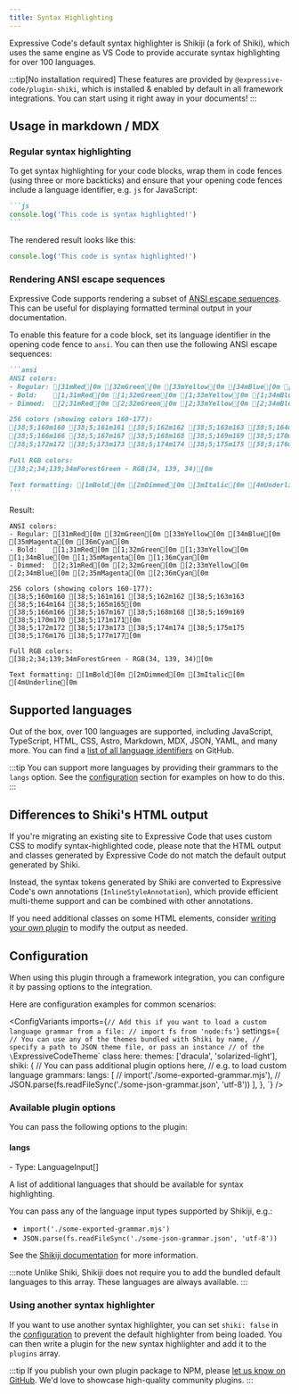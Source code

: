 ```yaml
---
title: Syntax Highlighting
---
```



Expressive Code's default syntax highlighter is Shikiji (a fork of Shiki), which uses the same engine as VS Code to provide accurate syntax highlighting for over 100 languages.

:::tip[No installation required]
These features are provided by `@expressive-code/plugin-shiki`, which is installed & enabled by default in all framework integrations. You can start using it right away in your documents!
:::

## Usage in markdown / MDX

### Regular syntax highlighting

To get syntax highlighting for your code blocks, wrap them in code fences (using three or more backticks) and ensure that your opening code fences include a language identifier, e.g. `js` for JavaScript:

````md title="example.md" ins=/^([^a-z]{3}.*)/
```js
console.log('This code is syntax highlighted!')
```
````

The rendered result looks like this:
```js
console.log('This code is syntax highlighted!')
```

### Rendering ANSI escape sequences

Expressive Code supports rendering a subset of [ANSI escape sequences](https://en.wikipedia.org/wiki/ANSI_escape_code). This can be useful for displaying formatted terminal output in your documentation.

To enable this feature for a code block, set its language identifier in the opening code fence to `ansi`. You can then use the following ANSI escape sequences:

````md title="ansi-example.md" ins="ansi"
```ansi
ANSI colors:
- Regular: [31mRed[0m [32mGreen[0m [33mYellow[0m [34mBlue[0m [35mMagenta[0m [36mCyan[0m
- Bold:    [1;31mRed[0m [1;32mGreen[0m [1;33mYellow[0m [1;34mBlue[0m [1;35mMagenta[0m [1;36mCyan[0m
- Dimmed:  [2;31mRed[0m [2;32mGreen[0m [2;33mYellow[0m [2;34mBlue[0m [2;35mMagenta[0m [2;36mCyan[0m

256 colors (showing colors 160-177):
[38;5;160m160 [38;5;161m161 [38;5;162m162 [38;5;163m163 [38;5;164m164 [38;5;165m165[0m
[38;5;166m166 [38;5;167m167 [38;5;168m168 [38;5;169m169 [38;5;170m170 [38;5;171m171[0m
[38;5;172m172 [38;5;173m173 [38;5;174m174 [38;5;175m175 [38;5;176m176 [38;5;177m177[0m

Full RGB colors:
[38;2;34;139;34mForestGreen - RGB(34, 139, 34)[0m

Text formatting: [1mBold[0m [2mDimmed[0m [3mItalic[0m [4mUnderline[0m
```
````

Result:

```ansi
ANSI colors:
- Regular: [31mRed[0m [32mGreen[0m [33mYellow[0m [34mBlue[0m [35mMagenta[0m [36mCyan[0m
- Bold:    [1;31mRed[0m [1;32mGreen[0m [1;33mYellow[0m [1;34mBlue[0m [1;35mMagenta[0m [1;36mCyan[0m
- Dimmed:  [2;31mRed[0m [2;32mGreen[0m [2;33mYellow[0m [2;34mBlue[0m [2;35mMagenta[0m [2;36mCyan[0m

256 colors (showing colors 160-177):
[38;5;160m160 [38;5;161m161 [38;5;162m162 [38;5;163m163 [38;5;164m164 [38;5;165m165[0m
[38;5;166m166 [38;5;167m167 [38;5;168m168 [38;5;169m169 [38;5;170m170 [38;5;171m171[0m
[38;5;172m172 [38;5;173m173 [38;5;174m174 [38;5;175m175 [38;5;176m176 [38;5;177m177[0m

Full RGB colors:
[38;2;34;139;34mForestGreen - RGB(34, 139, 34)[0m

Text formatting: [1mBold[0m [2mDimmed[0m [3mItalic[0m [4mUnderline[0m
```

## Supported languages

Out of the box, over 100 languages are supported, including JavaScript, TypeScript, HTML, CSS, Astro, Markdown, MDX, JSON, YAML, and many more. You can find a [list of all language identifiers](https://github.com/antfu/textmate-grammars-themes/blob/main/packages/tm-grammars/README.md) on GitHub.

:::tip
You can support more languages by providing their grammars to the `langs` option. See the [configuration](#configuration) section for examples on how to do this.
:::

## Differences to Shiki's HTML output

If you're migrating an existing site to Expressive Code that uses custom CSS to modify syntax-highlighted code, please note that the HTML output and classes generated by Expressive Code do not match the default output generated by Shiki.

Instead, the syntax tokens generated by Shiki are converted to Expressive Code's own annotations (`InlineStyleAnnotation`), which provide efficient multi-theme support and can be combined with other annotations.

If you need additional classes on some HTML elements, consider [writing your own plugin](/guides/developing-plugins/) to modify the output as needed.

## Configuration

When using this plugin through a framework integration, you can configure it by passing options to the integration.

Here are configuration examples for common scenarios:

<ConfigVariants
  imports={`
    // Add this if you want to load a custom language grammar from a file:
    // import fs from 'node:fs'
  `}
  settings={`
    // You can use any of the themes bundled with Shiki by name,
    // specify a path to JSON theme file, or pass an instance
    // of the \`ExpressiveCodeTheme\` class here:
    themes: ['dracula', 'solarized-light'],
    shiki: {
      // You can pass additional plugin options here,
      // e.g. to load custom language grammars:
      langs: [
        // import('./some-exported-grammar.mjs'),
        // JSON.parse(fs.readFileSync('./some-json-grammar.json', 'utf-8'))
      ],
    },
  `}
/>

### Available plugin options

You can pass the following options to the plugin:

#### langs

<PropertySignature>
- Type: LanguageInput[]
</PropertySignature>

A list of additional languages that should be available for syntax highlighting.

You can pass any of the language input types supported by Shikiji, e.g.:
- `import('./some-exported-grammar.mjs')`
- `JSON.parse(fs.readFileSync('./some-json-grammar.json', 'utf-8'))`

See the [Shikiji documentation](https://github.com/antfu/shikiji) for more information.

:::note
Unlike Shiki, Shikiji does not require you to add the bundled default languages to this array. These languages are always available.
:::

### Using another syntax highlighter

If you want to use another syntax highlighter, you can set `shiki: false` in the [configuration](#configuration) to prevent the default highlighter from being loaded. You can then write a plugin for the new syntax highlighter and add it to the `plugins` array.

:::tip
If you publish your own plugin package to NPM, please [let us know on GitHub](https://github.com/expressive-code/expressive-code/issues). We'd love to showcase high-quality community plugins.
:::
